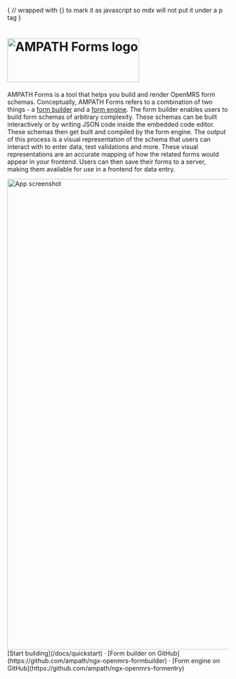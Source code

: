 
{
// wrapped with {} to mark it as javascript so mdx will not put it under a p tag
}

<h1 className="text-center font-extrabold md:text-4xl mt-8 py-16">
  <div className="flex justify-center">
    <Image src="logo.svg" alt="AMPATH Forms logo" height="100" width="300" />
  </div>
</h1>

AMPATH Forms is a tool that helps you build and render OpenMRS form schemas. Conceptually, AMPATH Forms refers to a combination of two things - a [form builder](https://github.com/ampath/ngx-openmrs-formbuilder) and a [form engine](https://github.com/ampath/ngx-openmrs-formentry). The form builder enables users to build form schemas of arbitrary complexity. These schemas can be built interactively or by writing JSON code inside the embedded code editor. These schemas then get built and compiled by the form engine. The output of this process is a visual representation of the schema that users can interact with to enter data, test validations and more. These visual representations are an accurate mapping of how the related forms would appear in your frontend. Users can then save their forms to a server, making them available for use in a frontend for data entry.

<div className="py-20 lg:-mx-16">
  <Image
    src="/screens/screen.webp"
    alt="App screenshot"
    height="1071"
    width="2016"
  />
</div>

<div className="mt-16 mb-20 text-center">
  [Start building](/docs/quickstart) · [Form builder on
  GitHub](https://github.com/ampath/ngx-openmrs-formbuilder) · [Form engine on GitHub](https://github.com/ampath/ngx-openmrs-formentry)

</div>
